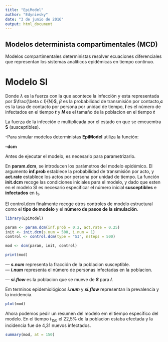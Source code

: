 ```yaml
---
title: "EpiModel"
author: "Edyniesky"
date: "3 de junio de 2016"
output: html_document
---
```


## Modelos determinista compartimentales (MCD)

Modelos compartimentales deterministas resolver ecuaciones diferenciales que representan los sistemas analíticos epidémicas en tiempo continuo. 

# Modelo **SI**


\begin{align}
  \frac{dS}{dt} &= -\lambda S \notag \\[4pt]
  \frac{dI}{dt} &= \lambda S
\end{align}

Donde $\lambda$ es la fuerza con la que acontece la infección y esta representada por $\frac{\beta c I}{N}$, $\beta$ es la probabilidad de transmisión por contacto,__*c*__ es la tasa de contacto por persona por unidad de tiempo, __*I*__ es el número de infectados en el tiempo __*t*__ y __*N*__ es el tamaño de la poblacion en el tiempo __*t*__

La fuerza de la infección e multiplicada por el estado en que se emcuemtra **S** (susceptibles).

-Para simular modelos deterministas **EpiModel** utiliza la función:

--**dcm**

Antes de ejecutar el modelo, es necesario para parametrizarlo. 

En **param.dcm**, se introducen los parámetros del modelo epidémico. El argumento **inf.prob** establece la probabilidad de transmisión por acto, y **act.rate** establece los actos por persona por unidad de tiempo. La función **init.dcm** recoge las condiciones iniciales para el modelo, y dado que esten en el modelo SI es necesario especificar el número inicial **susceptibles** e **infectados** en $t_1$. 

El control.dcm finalmente recoge otros controles de modelo estructural como el __tipo de modelo__ y el __número de pasos de la simulación__.

```r
library(EpiModel)
```


```r
param <- param.dcm(inf.prob = 0.2, act.rate = 0.25)
init <- init.dcm(s.num = 500, i.num = 1)
control <- control.dcm(type = "SI", nsteps = 500)
```

```r
mod <- dcm(param, init, control)

print(mod)

```

--- __*s.num*__ representa la fracción de la poblacion susceptible.  
--- __*i.num*__ representa el número de personas infectadas en la poblacion. 

--- __*si.flow*__ es la poblacion que se mueve de __*S*__ para __*I*__.

Em terminos epidemiológicos __*i.num*__ y __*si.flow*__ representan la prevalencia y la incidencia. 

```r
plot(mod)
```

Ahora podemos pedir un resumen del modelo em el tiempo específico del modelo. En el tiempo $t_{150}$ el 22,5% de la poblacion estaba efectada y la incidencia fue de 4,31 nuevos infectados. 

```r
summary(mod, at = 150)
```

























